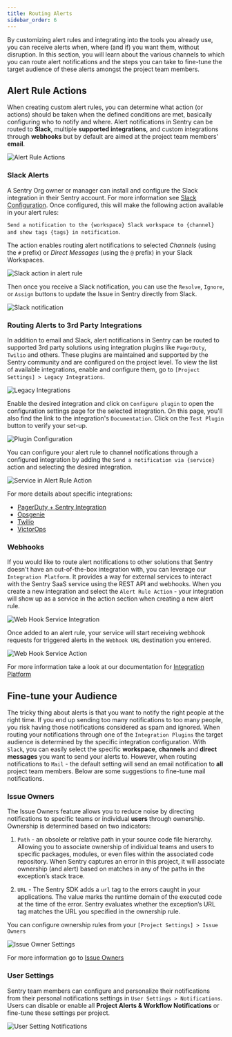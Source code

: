 ```yaml
---
title: Routing Alerts
sidebar_order: 6
---
```


By customizing alert rules and integrating into the tools you already use, you can receive alerts when, where (and if) you want them, without disruption. In this section, you will learn about the various channels to which you can route alert notifications and the steps you can take to fine-tune the target audience of these alerts amongst the project team members.

## Alert Rule Actions

When creating custom alert rules, you can determine what action (or actions) should be taken when the defined conditions are met, basically configuring who to notify and where. Alert notifications in Sentry can be routed to **Slack**, multiple **supported integrations**, and custom integrations through **webhooks** but by default are aimed at the project team members' **email**.

![Alert Rule Actions](alerts_notifications_14.png)

### **Slack Alerts**

A Sentry Org owner or manager can install and configure the Slack integration in their Sentry account. For more information see [Slack Configuration](/workflow/integrations/slack/).
Once configured, this will make the following action available in your alert rules:

`Send a notification to the {workspace} Slack workspace to {channel} and show tags {tags} in notification`.

The action enables routing alert notifications to selected _Channels_ (using the `#` prefix) or _Direct Messages_ (using the `@` prefix) in your Slack Workspaces.

![Slack action in alert rule](alerts_notifications_16.png)

Then once you receive a Slack notification, you can use the `Resolve`, `Ignore`, or `Assign` buttons to update the Issue in Sentry directly from Slack.

![Slack notification](alerts_notifications_15.png)

### **Routing Alerts to 3rd Party Integrations**

In addition to email and Slack, alert notifications in Sentry can be routed to supported 3rd party solutions using integration plugins like `PagerDuty`, `Twilio` and others. These plugins are maintained and supported by the Sentry community and are configured on the project level. To view the list of available integrations, enable and configure them, go to `[Project Settings] > Legacy Integrations`.

![Legacy Integrations](alerts_notifications_18.png)

Enable the desired integration and click on `Configure plugin` to open the configuration settings page for the selected integration. On this page, you'll also find the link to the integration's `Documentation`. Click on the `Test Plugin` button to verify your set-up.

![Plugin Configuration](alerts_notifications_17.png)

You can configure your alert rule to channel notifications through a configured integration by adding the `Send a notification via {service}` action and selecting the desired integration.

![Service in Alert Rule Action](alerts_notifications_19.png)

For more details about specific integrations:

- [PagerDuty + Sentry Integration](/product/integrations/pagerduty/)
- [Opsgenie](https://docs.opsgenie.com/docs/sentry-integration)
- [Twilio](https://github.com/mattrobenolt/sentry-twilio/blob/master/README.md)
- [VictorOps](https://help.victorops.com/knowledge-base/sentry-integration-guide-victorops/)

### **Webhooks**

If you would like to route alert notifications to other solutions that Sentry doesn't have an out-of-the-box integration with, you can leverage our `Integration Platform`. It provides a way for external services to interact with the Sentry SaaS service using the REST API and webhooks. When you create a new integration and select the `Alert Rule Action` - your integration will show up as a service in the action section when creating a new alert rule.

![Web Hook Service Integration](alerts_notifications_24.png)

Once added to an alert rule, your service will start receiving webhook requests for triggered alerts in the `Webhook URL` destination you entered.

![Web Hook Service Action](alerts_notifications_25.png)

For more information take a look at our documentation for [Integration Platform](/product/integrations/integration-platform/)

## Fine-tune your Audience

The tricky thing about alerts is that you want to notify the right people at the right time. If you end up sending too many notifications to too many people, you risk having those notifications considered as spam and ignored. When routing your notifications through one of the `Integration Plugins` the target audience is determined by the specific integration configuration. With `Slack`, you can easily select the specific **workspace**, **channels** and **direct messages** you want to send your alerts to. However, when routing notifications to `Mail` - the default setting will send an email notification to **all** project team members. Below are some suggestions to fine-tune mail notifications.

### Issue Owners

The Issue Owners feature allows you to reduce noise by directing notifications to specific teams or individual **users** through ownership. Ownership is determined based on two indicators:

1. `Path` - an obsolete or relative path in your source code file hierarchy. Allowing you to associate ownership of individual teams and users to specific packages, modules, or even files within the associated code repository. When Sentry captures an error in this project, it will associate ownership (and alert) based on matches in any of the paths in the exception’s stack trace.

2. `URL` - The Sentry SDK adds a `url` tag to the errors caught in your applications. The value marks the runtime domain of the executed code at the time of the error. Sentry evaluates whether the exception’s URL tag matches the URL you specified in the ownership rule.

You can configure ownership rules from your `[Project Settings] > Issue Owners`

![Issue Owner Settings](alerts_notifications_23.png)

For more information go to [Issue Owners](/workflow/issue-owners/)

### User Settings

Sentry team members can configure and personalize their notifications from their personal notifications settings in `User Settings > Notifications`. Users can disable or enable all **Project Alerts & Workflow Notifications** or fine-tune these settings per project.

![User Setting Notifications](alerts_notifications_20.png)
